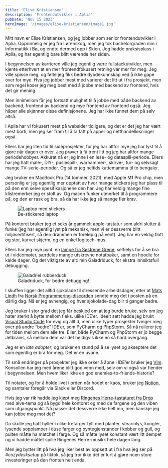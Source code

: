 ```yaml
---
title: 'Elise Kristiansen'
description: 'Frontendutvikler i Aplia'
pubDate: 'Nov 15 2023'
heroImage: '/images/elise-kristiansen/image1.jpg'
---
```







<Question1/>

Mitt navn er Elise Kristiansen, og jeg jobber som senior frontendutvikler i Aplia. Opprinnelig er jeg fra Lørenskog, men jeg tok bachelorgraden min i Informatikk i Bø, og endte dermed opp i Skien. Jeg hadde praksisplass i Aplia, og har egentlig bare blitt værende her siden.

I begynnelsen av karrieren ville jeg egentlig være fullstackutvikler, men kjente etterhvert at en mer frontendfokusert retning var mer for meg. Jeg ville spisse meg, og følte jeg fikk bedre dybdekunnskap ved å ikke gape over for mye. Hva jeg jobber mest med varierer det litt ut i fra prosjekt, men som regel koser jeg meg best med å jobbe med backend av frontend, hvis det gir mening.

Men innimellom får jeg fortsatt mulighet til å jobbe med både backend av backend, frontend av backend og mye frontend av frontend også. Jeg håper alle skjønner disse definisjonene. Jeg har ikke funnet dem på selv altså.

I Aplia har vi fokusert mest på websider tidligere, og det er det jeg har vært mest borti, men jeg ser fram til å ta fatt på apper og netthandelløsninger også.

Ellers har jeg liten tid til sideprosjekter, for jeg har altfor mye jeg har lyst til å gjøre når dagen er over. Jeg prøver å få trent litt og jeg har altfor mange periodehobbyer. Akkurat nå er jeg inne i en lese- og dataspill-periode. Ellers har jeg hatt male-, DIY-, puslespill-, warhammer-, skrive-, tur- og selvsagt mange TV-serie-perioder. Og så er jeg heltids kattemamma til to bengaler.


<Question2/>

Jeg bruker en MacBook Pro (14 tommer, 2021), med Apple M1 Pro chip, men personlig er jeg egentlig mer opptatt av hvor mange stickers jeg har plass til på den enn selve spesifikasjonene den har. Jeg har veldig mange fine klistremerker jeg er stolt av. Og macen funker utmerket til å programmere på, og den er rask og bra, så da har ikke jeg så mange fler krav.

<figure>
    <img src="/images/elise-kristiansen/image3.jpg" alt="Laptop med stickers"/>
    <figcaption>
        Be-stickered laptop
    </figcaption>
</figure>

På kontoret bruker jeg et seks år gammelt apple-tastatur som aldri slutter å funke (jeg har egentlig lyst på mekanisk, men vi er dessverre blitt miljøsertifisert, så den drømmen er foreløpig på vent). Jeg har en veldig flott og stor, kurvet skjerm, og en enkel logitech-mus.

Ellers har jeg mye pynt, en [lampe fra Søstrene Grene](https://sostrenegrene.com/no/produkter/bolig/interior/lamper-c-8328), selfielys for å se bra ut i videomøter, særdeles mange utskrevne notatbøker, samt en hoodie for kalde dager. Og det viktigste av alt: min Galadriduck, for ekstra innsiktsfull debugging.

<figure>
    <img src="/images/elise-kristiansen/image2.jpg" alt="Galadriel rubberduck"/>
    <figcaption>
        Galadriduck, for bedre debugging!
    </figcaption>
</figure>

I skuffen ligger det alltid sjokolade til stressende arbeidsdager, etter at [Mats Lindh](https://mineverktoy.com/mats-lindh/) fra [Norsk Programmering-discorden](https://norskprogrammering.no/) sendte meg det i posten på en dårlig dag. Nå er jeg avhengig, og hver sjokolade-dag blir ti ganger bedre.


<Question3/>

Jeg bruker i stor grad det jeg får beskjed om at jeg burde bruke, selv om jeg hater sterkt å bytte mellom f.eks. ulike IDE’er.
Ideelt sett hadde jeg brukt [Visual Studio Code](https://code.visualstudio.com/) for evig og alltid, men ulike typer prosjekter tvinger meg over på andre “bedre” IDE’er,
som [PyCharm](https://www.jetbrains.com/pycharm/) og [PhpStorm](https://www.jetbrains.com/pycharm/). Så nå rullerer jeg for tiden mellom dem alle tre. Eller, både PyCharm og PhpStorm er jo begge Jetbrains, så mellom dem var det heldigvis ikke en så hard overgang.

Jeg er en <em>late adopter</em>, og bruker en stund på å se lyset og akseptere det som egentlig er bra for meg. Det er en uvane.

Til små endringer på prosjekter jeg ikke orker å åpne i IDE’er bruker jeg [Vim](https://www.vim.org/). Konsollen har jeg med årene blitt god venn med, selv om vi også var fiender i begynnelsen. Men hvem liker ikke en god enemies-to-friends-historie?

Til notater, og for å holde livet i orden når hodet er kaos, bruker jeg [Notion](https://www.notion.so/), og samtaler foregår via Slack eller Discord.


<Question4/>

Hvis jeg var rik hadde jeg kjøpt meg [Ringenes Herre-tastaturet fra Drop](https://drop.com/buy/drop-the-lord-of-the-rings-elvish-keyboard) med alve-tema og så bygd hele kontoret og med de fargene og den viben som utgangspunkt. Nå passer det dessverre ikke helt inn, men kanskje jeg kan jobbe meg mot det?

Da skulle jeg hatt hyller i ulike trefarger fylt med planter, stearinlys, kongler, lysende sopplamper i duse farger og pyntegjenstander i kobber og gull, og pulten måtte ha matchet
i farge. Og så måtte lyset konstant vært litt dempet og vi hadde måttet spille Ringenes Herre-musikk hele dagen lang.

Men jeg bytter litt på hva jeg liker best av oppsett ut i fra hva jeg ser på <em>#cozydesksetup</em> på tiktok, så jeg tror ikke det er lurt å gjøre noen store investeringer på den fronten helt enda.